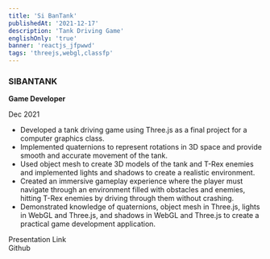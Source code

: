 ```yaml
---
title: 'Si BanTank'
publishedAt: '2021-12-17'
description: 'Tank Driving Game'
englishOnly: 'true'
banner: 'reactjs_jfpwwd'
tags: 'threejs,webgl,classfp'
---
```


### SIBANTANK

**Game Developer**

Dec 2021

- Developed a tank driving game using Three.js as a final project for a computer graphics class.
- Implemented quaternions to represent rotations in 3D space and provide smooth and accurate movement of the tank.
- Used object mesh to create 3D models of the tank and T-Rex enemies and implemented lights and shadows to create a realistic environment.
- Created an immersive gameplay experience where the player must navigate through an environment filled with obstacles and enemies, hitting T-Rex enemies by driving through them without crashing.
- Demonstrated knowledge of quaternions, object mesh in Three.js, lights in WebGL and Three.js, and shadows in WebGL and Three.js to create a practical game development application.

<div className='flex flex-col'>
  <div>
    <ArrowLink href='https://cg2021c.github.io/final-project-anak-ambis/'>
      Presentation Link
    </ArrowLink>
  </div>
  <div>
    <ArrowLink href='https://github.com/cg2021c/final-project-anak-ambis'>
      Github
    </ArrowLink>
  </div>
</div>
